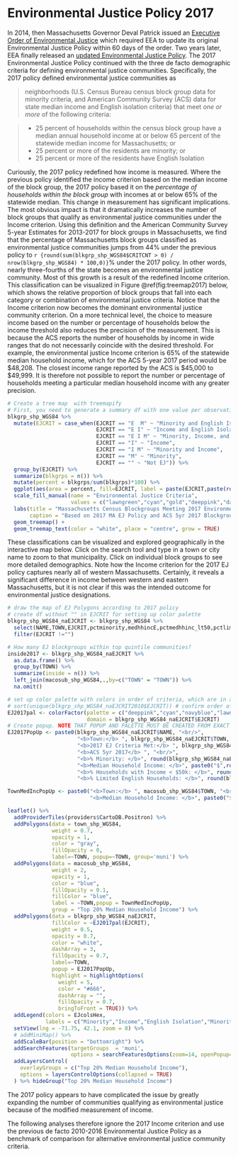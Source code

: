 # Environmental Justice Policy 2017

In 2014, then Massachusetts Governor Deval Patrick issued an [Executive Order of Environmental Justice](http://www.mass.gov/courts/docs/lawlib/eo500-599/eo552.pdf) which required EEA to update its original Environmental Justice Policy within 60 days of the order. Two years later, EEA finally released an [updated Environmental Justice Policy](https://www.mass.gov/files/documents/2017/11/29/2017-environmental-justice-policy_0.pdf). The 2017 Environmental Justice Policy continued with the three de facto demographic criteria for defining environmental justice communities. Specifically, the 2017 policy defined environmental justice communities as 

> neighborhoods (U.S. Census Bureau census block group data for minority criteria, and American Community Survey (ACS) data for state median income and English isolation criteria) that meet *one or more* of the following criteria:

> * 25 percent of households within the census block group have a median annual household income at or below 65 percent of the statewide median income for Massachusetts; or
* 25 percent or more of the residents are minority; or
* 25 percent or more of the residents have English Isolation

Curiously, the 2017 policy redefined how income is measured. Where the previous policy identified the income criterion based on the median income of the block group, the 2017 policy based it on the *percentage of households within the block group* with incomes at or below 65% of the statewide median. This change in measurement has significant implications. The most obvious impact is that it dramatically increases the number of block groups that qualify as environmental justice communities under the Income criterion. Using this definition and the American Community Survey 5-year Estimates for 2013-2017 for block groups in Massachusetts, we find that the percentage of Massachusetts block groups classified as environmental justice communities jumps from 44% under the previous policy to `r {round(sum(blkgrp_shp_WGS84$CRITCNT > 0) / nrow(blkgrp_shp_WGS84) * 100,0)}`% under the 2017 policy. In other words, nearly three-fourths of the state becomes an environmental justice community.  Most of this growth is a result of the redefined Income criterion. This classification can be visualized in Figure \@ref(fig:treemap2017) below, which shows the relative proportion of block groups that fall into each category or combination of environmental justice criteria. Notice that the Income criterion now becomes the dominant environmental justice community criterion. 
On a more technical level, the choice to measure income based on the number or percentage of households below the income threshold also reduces the precision of the measurement. This is because the ACS reports the number of households by income in wide ranges that do not necessarily coincide with the desired threshold. For example, the environmental justice Income criterion is 65% of the statewide median household income, which for the ACS 5-year 2017 period would be $48,208. The closest income range reported by the ACS is \$45,000 to \$49,999. It is therefore not possible to report the number or percentage of households meeting a particular median household income with any greater precision.  

```r
# Create a tree map  with treemapify
# First, you need to generate a summary df with one value per observation or EJ criterion
blkgrp_shp_WGS84 %>% 
  mutate(EJCRIT = case_when(EJCRIT == "E  M" ~ "Minority and English Isolation",
                            EJCRIT == "E I" ~ "Income and English Isolation",
                            EJCRIT == "E I M" ~ "Minority, Income, and English Isolation",
                            EJCRIT == "I" ~ "Income",
                            EJCRIT == "I M" ~ "Minority and Income",
                            EJCRIT == "M" ~ "Minority",
                            EJCRIT == "" ~ "Not EJ")) %>% 
  group_by(EJCRIT) %>% 
  summarize(blkgrps = n()) %>% 
  mutate(percent = blkgrps/sum(blkgrps)*100) %>% 
  ggplot(aes(area = percent, fill=EJCRIT, label = paste(EJCRIT,paste(round(percent,1),"%"),sep="\n"))) + 
  scale_fill_manual(name = "Environmental Justice Criteria", 
                    values = c("lawngreen","cyan","gold","deeppink","darkgreen","navyblue","gray88")) +
  labs(title = "Massachusetts Census Blockgroups Meeting 2017 Environmental Justice Criteria",
       caption = "Based on 2017 MA EJ Policy and ACS 5yr 2017 Blockgroup Estimates") +
  geom_treemap() + 
  geom_treemap_text(color = "white", place = "centre", grow = TRUE)
```

These classifications can be visualized and explored geographically in the interactive map below. Click on the search tool and type in a town or city name to zoom to that municipality. Click on individual block groups to see more detailed demographics. Note how the Income criterion for the 2017 EJ policy captures nearly all of western Massachusetts. Certainly, it reveals a significant difference in income between western and eastern Massachusetts, but it is not clear if this was the intended outcome for environmental justice designations. 

```r
# draw the map of EJ Polygons according to 2017 policy
# create df without "" in EJCRIT for setting up color palette
blkgrp_shp_WGS84_naEJCRIT <- blkgrp_shp_WGS84 %>%
  select(NAME,TOWN,EJCRIT,pctminority,medhhincE,pctmedhhinc_lt50,pctlimitenghh) %>% 
  filter(EJCRIT !="")

# How many EJ blockgroups within top quintile communities?
inside2017 <- blkgrp_shp_WGS84_naEJCRIT %>% 
  as.data.frame() %>% 
  group_by(TOWN) %>% 
  summarize(inside = n()) %>% 
  left_join(macosub_shp_WGS84,.,by=c("TOWN" = "TOWN")) %>% 
  na.omit()

# set up color palette with colors in order of criteria, which are in alphabetical order by default
# sort(unique(blkgrp_shp_WGS84_naEJCRIT2010$EJCRIT)) # confirm order of criteria
EJ2017pal <- colorFactor(palette = c("deeppink","cyan","navyblue","lawngreen","darkgreen","gold"), 
                         domain = blkgrp_shp_WGS84_naEJCRIT$EJCRIT)
# Create popup. NOTE THAT POPUP AND PALETTE MUST BE CREATED FROM EXACT SAME DF AS USED IN leaflet() MAP. OTHERWISE, POPUPS WILL SHOW UP IN THE WRONG LOCATION!
EJ2017PopUp <- paste0(blkgrp_shp_WGS84_naEJCRIT$NAME, "<br/>",
                      "<b>Town:</b> ", blkgrp_shp_WGS84_naEJCRIT$TOWN, "<br/>",
                      "<b>2017 EJ Criteria Met:</b> ", blkgrp_shp_WGS84_naEJCRIT$EJCRIT, "<br/>",
                      "<b>ACS 5yr 2017</b> ", "<br/>",
                      "<b>% Minority: </b>", round(blkgrp_shp_WGS84_naEJCRIT$pctminority,1),"<br/>",
                      "<b>Median Household Income: </b>", paste0("$",round(blkgrp_shp_WGS84_naEJCRIT$medhhincE)),"<br/>",
                      "<b>% Households with Income < $50k: </b>", round(blkgrp_shp_WGS84_naEJCRIT$pctmedhhinc_lt50,1),"<br/>",
                      "<b>% Limited English Households: </b>", round(blkgrp_shp_WGS84_naEJCRIT$pctlimitenghh,1))

TownMedIncPopUp <- paste0("<b>Town:</b> ", macosub_shp_WGS84$TOWN, "<br/>",
                          "<b>Median Household Income: </b>", paste0("$",round(macosub_shp_WGS84$medhhinc)))

leaflet() %>% 
  addProviderTiles(providers$CartoDB.Positron) %>% 
  addPolygons(data = town_shp_WGS84,
              weight = 0.7,
              opacity = 1,
              color = "gray",
              fillOpacity = 0,
              label=~TOWN, popup=~TOWN, group='muni') %>% 
  addPolygons(data = macosub_shp_WGS84,
              weight = 2,
              opacity = 1,
              color = "blue",
              fillOpacity = 0.1,
              fillColor = "blue",
              label = ~TOWN,popup = TownMedIncPopUp,
              group = "Top 20% Median Household Income") %>% 
  addPolygons(data = blkgrp_shp_WGS84_naEJCRIT,
              fillColor = ~EJ2017pal(EJCRIT), 
              weight = 0.5,
              opacity = 0.7,
              color = "white",
              dashArray = 3,
              fillOpacity = 0.7,
              label=~TOWN, 
              popup = EJ2017PopUp,
              highlight = highlightOptions(
                weight = 5,
                color = "#666",
                dashArray = "",
                fillOpacity = 0.7,
                bringToFront = TRUE)) %>% 
  addLegend(colors = EJcolsHex, 
            labels = c("Minority","Income","English Isolation","Minority and Income","Minority and English Isolation","Income and English Isolation","Minority, Income, and English Isolation"), title = "Environmental Justice Populations", position = "bottomleft") %>% 
  setView(lng = -71.75, 42.1, zoom = 8) %>% 
  # addMiniMap() %>% 
  addScaleBar(position = "bottomright") %>% 
  addSearchFeatures(targetGroups  = 'muni', 
                    options = searchFeaturesOptions(zoom=14, openPopup=TRUE, hideMarkerOnCollapse=T)) %>% 
  addLayersControl(
    overlayGroups = c("Top 20% Median Household Income"),
    options = layersControlOptions(collapsed = TRUE)
  ) %>% hideGroup("Top 20% Median Household Income")
```

The 2017 policy appears to have complicated the issue by greatly expanding the number of communities qualifying as environmental justice because of the modified measurement of income. 

The following analyses therefore ignore the 2017 Income criterion and use the previous de facto 2010-2016 Environmental Justice Policy as a benchmark of comparison for alternative environmental justice community criteria.

